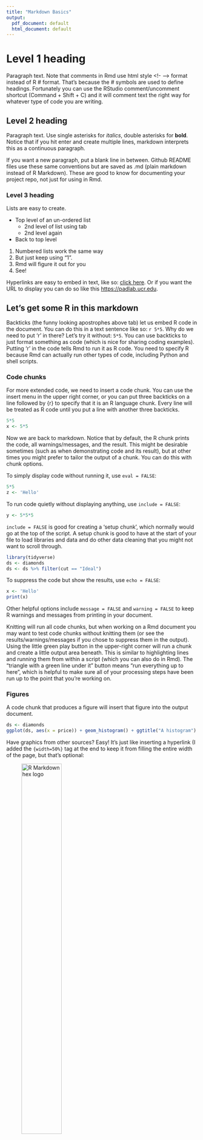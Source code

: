```yaml
---
title: "Markdown Basics"
output:
  pdf_document: default
  html_document: default
---
```

<!-- The "YAML HEADER" above defines attributes of the document and metadata -->
<!-- Some other output options to try are commented above-->

# Level 1 heading 

Paragraph text. Note that comments in Rmd use html style <!- --> format instead of R # format. That's because the # symbols are used to define headings. Fortunately you can use the RStudio comment/uncomment shortcut (Command + Shift + C) and it will comment text the right way for whatever type of code you are writing.

## Level 2 heading

Paragraph text. Use single asterisks for *italics*, double asterisks for **bold**.
Notice that if you hit enter and create multiple lines, markdown interprets this as a continuous paragraph.

If you want a new paragraph, put a blank line in between. Github README files use these same conventions but are saved as .md (plain markdown instead of R Markdown). These are good to know for documenting your project repo, not just for using in Rmd.

### Level 3 heading

Lists are easy to create.

* Top level of an un-ordered list
  * 2nd level of list using tab
  * 2nd level again
* Back to top level

1. Numbered lists work the same way
1. But just keep using "1".
1. Rmd will figure it out for you
1. See!

Hyperlinks are easy to embed in text, like so: [click here](https://padlab.ucr.edu). Or if you want the URL to display you can do so like this <https://padlab.ucr.edu>.

## Let's get some R in this markdown

Backticks (the funny looking apostrophes above tab) let us embed R code in the document. You can do this in a text sentence like so: `r 5*5`. Why do we need to put 'r' in there? Let's try it without: `5*5`. You can use backticks to just format something as code (which is nice for sharing coding examples). Putting 'r' in the code tells Rmd to run it as R code. You need to specify R because Rmd can actually run other types of code, including Python and shell scripts. 

### Code chunks 

For more extended code, we need to insert a code chunk. You can use the insert menu in the upper right corner, or you can put three backticks on a line followed by {r} to specify that it is an R language chunk. Every line will be treated as R code until you put a line with another three backticks.

```r
5*5
x <- 5*5
```

Now we are back to markdown. Notice that by default, the R chunk prints the code, all warnings/messages, and the result. This might be desirable sometimes (such as when demonstrating code and its result), but at other times you might prefer to tailor the output of a chunk. You can do this with chunk options.

To simply display code without running it, use `eval = FALSE`:
```r
5*5
z <- 'Hello'
```

To run code quietly without displaying anything, use `include = FALSE`:
```r
y <- 5*5*5
```

`include = FALSE` is good for creating a 'setup chunk', which normally would go at the top of the script. A setup chunk is good to have at the start of your file to load libraries and data and do other data cleaning that you might not want to scroll through. 
```r
library(tidyverse)
ds <- diamonds
ds <- ds %>% filter(cut == "Ideal")
```

To suppress the code but show the results, use `echo = FALSE`:
```r
x <- 'Hello'
print(x)
```

Other helpful options include `message = FALSE` and `warning = FALSE` to keep R warnings and messages from printing in your document. 

Knitting will run all code chunks, but when working on a Rmd document you may want to test code chunks without knitting them (or see the results/warnings/messages if you chose to suppress them in the output). Using the little green play button in the upper-right corner will run a chunk and create a little output area beneath. This is similar to highlighting lines and running them from within a script (which you can also do in Rmd). The "triangle with a green line under it" button means "run everything up to here", which is helpful to make sure all of your processing steps have been run up to the point that you're working on.

### Figures 

A code chunk that produces a figure will insert that figure into the output document.
```r
ds <- diamonds
ggplot(ds, aes(x = price)) + geom_histogram() + ggtitle("A histogram")
```

Have graphics from other sources? Easy! It's just like inserting a hyperlink (I added the `{width=50%}` tag at the end to keep it from filling the entire width of the page, but that's optional: 

![R Markdown hex logo](images/hex-rmarkdown.png){width=50%}

### Tables 
Tibbles can become tables really easily. You can print them as is:
```r
ds %>% head()
```
A much nicer option is to use a formatting function such as `kable`, which is a function from the `knitr` package (what turns R Markdown files into documents) that's designed to control the formatting of tables. 
```r
library(knitr)
kable(ds %>% head(), caption = "The first 5 diamond cuts and prices")
```


## How to create a new Rmd file

File > New File > R Markdown. Pick a format, give it a title and author. But don't stress about your choices, because you can always change the YAML header later. RStudio will create a nice template depending on which format you choose to get you started. 

There are many different output options to change the format of your document and its appearance. Check <https://bookdown.org/yihui/rmarkdown/documents.html> for an overview.

```r
Sys.time()
sessionInfo()
```